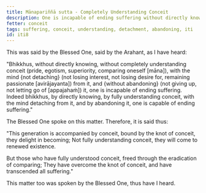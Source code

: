 ```yaml
---
title: Mānapariññā sutta - Completely Understanding Conceit
description: One is incapable of ending suffering without directly knowing, not completely understanding conceit, without the mind not detaching from it and without abandoning it. One is capable of ending suffering by directly knowing, by fully understanding conceit, with the mind detaching from it, and by abandoning it.
fetter: conceit
tags: suffering, conceit, understanding, detachment, abandoning, iti
id: iti8
---
```


This was said by the Blessed One, said by the Arahant, as I have heard:

"Bhikkhus, without directly knowing, without completely understanding conceit (pride, egotism, superiority, comparing oneself [māna]), with the mind \{not detaching} (not losing interest, not losing desire for, remaining passionate [avirājayanta]) from it, and \{without abandoning} (not giving up, not letting go of [appajahaṁ]) it, one is incapable of ending suffering. Indeed bhikkhus, by directly knowing, by fully understanding conceit, with the mind detaching from it, and by abandoning it, one is capable of ending suffering."

The Blessed One spoke on this matter. Therefore, it is said thus:

"This generation is accompanied by conceit,
bound by the knot of conceit, they delight in becoming;
Not fully understanding conceit,
they will come to renewed existence.

But those who have fully understood conceit,
freed through the eradication of comparing;
They have overcome the knot of conceit,
and have transcended all suffering."

This matter too was spoken by the Blessed One, thus have I heard.